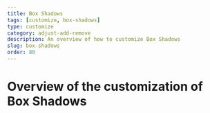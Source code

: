 ---
title: Box Shadows
tags: [customize, box-shadows]
type: customize
category: adjust-add-remove
description: An overview of how to customize Box Shadows
slug: box-shadows
order: 80
---

# Overview of the customization of Box Shadows
